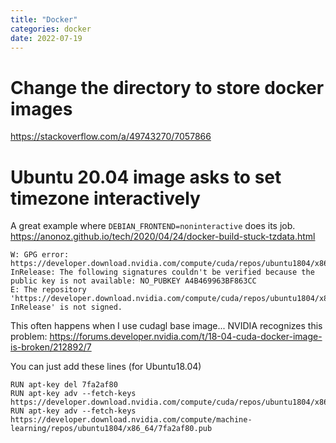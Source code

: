 ```yaml
---
title: "Docker"
categories: docker
date: 2022-07-19
---
```


# Change the directory to store docker images
https://stackoverflow.com/a/49743270/7057866


# Ubuntu 20.04 image asks to set timezone interactively
A great example where `DEBIAN_FRONTEND=noninteractive` does its job.
https://anonoz.github.io/tech/2020/04/24/docker-build-stuck-tzdata.html


```
W: GPG error: https://developer.download.nvidia.com/compute/cuda/repos/ubuntu1804/x86_64  InRelease: The following signatures couldn't be verified because the public key is not available: NO_PUBKEY A4B469963BF863CC
E: The repository 'https://developer.download.nvidia.com/compute/cuda/repos/ubuntu1804/x86_64  InRelease' is not signed.
```
This often happens when I use cudagl base image...
NVIDIA recognizes this problem: https://forums.developer.nvidia.com/t/18-04-cuda-docker-image-is-broken/212892/7

You can just add these lines (for Ubuntu18.04)
```
RUN apt-key del 7fa2af80
RUN apt-key adv --fetch-keys https://developer.download.nvidia.com/compute/cuda/repos/ubuntu1804/x86_64/3bf863cc.pub
RUN apt-key adv --fetch-keys https://developer.download.nvidia.com/compute/machine-learning/repos/ubuntu1804/x86_64/7fa2af80.pub
```